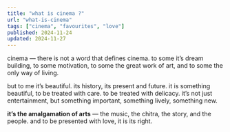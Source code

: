 ```yaml
---
title: "what is cinema ?"
url: "what-is-cinema"
tags: ["cinema", "favourites", "love"]
published: 2024-11-24
updated: 2024-11-27
---
```


cinema — there is not a word that defines cinema. to some it’s dream building, to some motivation, to some the great work of art, and to some the only way of living.

but to me it’s beautiful. its history, its present and future. it is something beautiful, to be treated with care. to be treated with delicacy. it’s not just entertainment, but something important, something lively, something new.

**it’s the amalgamation of arts** — the music, the chitra, the story, and the people. and to be presented with love, it is its right.


